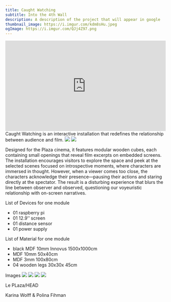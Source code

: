 ```yaml
---
title: Caught Watching
subtitle: Into the 4th Wall
description: A description of the project that will appear in google
thumbnail_image: https://i.imgur.com/kdm8sHu.jpeg
ogImage: https://i.imgur.com/QJj4Z97.png
---
```



<Container>
  <div style="padding:56.25% 0 0 0;position:relative;">
<iframe title="vimeo-player" src="https://player.vimeo.com/video/1065770850?h=f309708eb4" frameborder="0"    allowfullscreen style="position:absolute;top:0;left:0;width:100%;height:100%;"></iframe>
  </div>
</Container>



<Container>
  <BigText>
   Caught Watching is an interactive installation that redefines the relationship between audience and film. 

  </BigText>
</Container>

<Grid cols="2">
  <Image src="https://i.imgur.com/F0ZBvhj.jpeg" />
  <Image src="https://i.imgur.com/U0WhvUy.jpeg" />
</Grid>

<Section title="Description">

Designed for the Plaza cinema, it features modular wooden cubes, each containing small openings that reveal film excerpts on embedded screens. The installation encourages visitors to explore the space and peek at the selected scenes focused on introspective moments, where characters are immersed in thought. However, when a viewer comes too close, the characters acknowledge their presence—pausing their actions and staring directly at the spectator. The result is a disturbing experience that blurs the line between observer and observed, questioning our voyeuristic relationship with on-screen narratives.
</Section>

<Section title="Technical Requirements">



List of Devices for one module 
- 01 raspberry pi
- 01 12.9’’ screen
- 01 distance sensor
- 01 power supply



List of Material for one module 
- black MDF 10mm Innovus 1500x1000cm
- MDF 10mm 50x40cm
- MDF 3mm 100x80cm
- 04 wooden legs 30x30x 45cm
</Section>

<Container>
<Heading classes="tib-rp mb-4">Images</Heading>

<Grid cols="2">
  <Image src="https://i.imgur.com/lJ23Za5.jpeg" />
  <Image src="https://i.imgur.com/vPGVH2V.jpeg" />

  
  
  <Image src="https://i.imgur.com/1iqkAaR.png" />
  <Image src="https://i.imgur.com/CFsWC0T.png" />
  
  
  
</Grid>

</Container>

<Section title="Credits">


Le PLaza/HEAD 


Karina Wolff &
Polina Fihman

</Section>
